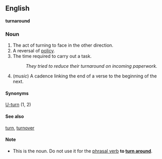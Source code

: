 ==English==
'''turnaround'''

===Noun===
#The act of turning to face in the other direction.
#A reversal of [[policy]].
#The time required to carry out a task.
#: ''They tried to reduce their turnaround on incoming paperwork.''
# (''music'') A cadence linking the end of a verse to the beginning of the next.

====Synonyms====
[[U-turn]] (1, 2)

====See also====
[[turn]], [[turnover]]

====Note====
*This is the noun.  Do not use it for the [[phrasal verb]] '''to [[turn around]]'''.